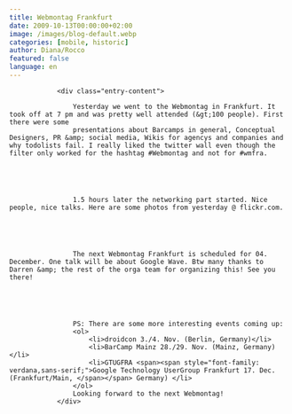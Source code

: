 ```yaml
---
title: Webmontag Frankfurt
date: 2009-10-13T00:00:00+02:00
image: /images/blog-default.webp
categories: [mobile, historic]
author: Diana/Rocco
featured: false
language: en
---
```


				<div class="entry-content">

					Yesterday we went to the Webmontag in Frankfurt. It took off at 7 pm and was pretty well attended (&gt;100 people). First there were some
					presentations about Barcamps in general, Conceptual Designers, PR &amp; social media, Wikis for agencys and companies and why todolists fail. I really liked the twitter wall even though the filter only worked for the hashtag #Webmontag and not for #wmfra.
					


					

					1.5 hours later the networking part started. Nice people, nice talks. Here are some photos from yesterday @ flickr.com.
					


					

					The next Webmontag Frankfurt is scheduled for 04. December. One talk will be about Google Wave. Btw many thanks to Darren &amp; the rest of the orga team for organizing this! See you there!
					


					

					PS: There are some more interesting events coming up:
					<ol>
						<li>droidcon 3./4. Nov. (Berlin, Germany)</li>
						<li>BarCamp Mainz 28./29. Nov. (Mainz, Germany)</li>
						<li>GTUGFRA <span><span style="font-family: verdana,sans-serif;">Google Technology UserGroup Frankfurt 17. Dec. (Frankfurt/Main, </span></span> Germany) </li>
					</ol>
					Looking forward to the next Webmontag!
				</div>

